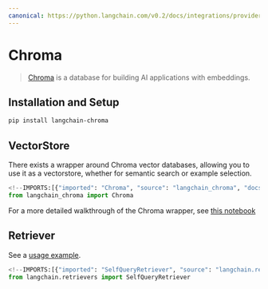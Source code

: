 ```yaml
---
canonical: https://python.langchain.com/v0.2/docs/integrations/providers/chroma/
---
```


# Chroma

>[Chroma](https://docs.trychroma.com/getting-started) is a database for building AI applications with embeddings.

## Installation and Setup

```bash
pip install langchain-chroma
```


## VectorStore

There exists a wrapper around Chroma vector databases, allowing you to use it as a vectorstore,
whether for semantic search or example selection.

```python
<!--IMPORTS:[{"imported": "Chroma", "source": "langchain_chroma", "docs": "https://api.python.langchain.com/en/latest/vectorstores/langchain_chroma.vectorstores.Chroma.html", "title": "Chroma"}]-->
from langchain_chroma import Chroma
```

For a more detailed walkthrough of the Chroma wrapper, see [this notebook](/docs/integrations/vectorstores/chroma)

## Retriever

See a [usage example](/docs/integrations/retrievers/self_query/chroma_self_query).

```python
<!--IMPORTS:[{"imported": "SelfQueryRetriever", "source": "langchain.retrievers", "docs": "https://api.python.langchain.com/en/latest/retrievers/langchain.retrievers.self_query.base.SelfQueryRetriever.html", "title": "Chroma"}]-->
from langchain.retrievers import SelfQueryRetriever
```